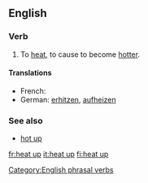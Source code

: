 ==English==

===Verb===
{{en-verb|inf=to [[heat]] [[up]]|heats up|heating up|heated up|heated up}}

# To [[heat]], to cause to become [[hotter]].

====Translations====
*French: {{t+|fr|chauffer}}
*German: [[erhitzen]], [[aufheizen]]

===See also===
*[[hot up]]

[[Category:English phrasal verbs]]

[[fr:heat up]]
[[it:heat up]]
[[fi:heat up]]